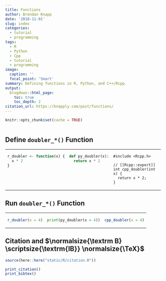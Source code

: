 ```yaml
---
title: Functions
author: Brendan Knapp
date: '2018-11-01'
slug: index
categories:
  - tutorial
  - programming
tags:
  - R
  - Python
  - Cpp
  - tutorial
  - programming
image:
  caption: ''
  focal_point: 'Smart'
summary: Defining functions in R, Python, and C++/Rcpp.
output:
  blogdown::html_page:
    toc: true
    toc_depth: 2
citation_url: https://knapply.com/post/functions/
---
```


```r
knitr::opts_chunk$set(cache = TRUE)
```



```Rcpp
```

## Define `doubler_*()` Function

<table style="font-size:14px" class="table table-bordered">
<tr>
<td valign="top">
      
```r
r_doubler <- function(x) {
  x * 2
}
```
      
</td>
<td valign="top">
    
```python
def py_doubler(x):
  return x * 2
```
    
</td>
</td>
<td valign="top">

```Rcpp
#include <Rcpp.h>

// [[Rcpp::export]]
int cpp_doubler(int x) {
  return x * 2;
}
```
  
</td>
</tr>
</table>


## Run `doubler_*()` Function

<table style="font-size:14px" class="table table-bordered">
<tr>
<td valign="top">
      
```r
r_doubler(x = 4)
```
      
</td>
<td valign="top">
    
```python
print(py_doubler(x = 4))
```
    
</td>
</td>
<td valign="top">

```r
cpp_doubler(x = 4)
```
  
</td>
</tr>
</table>


## Citation and $\normalsize{\textrm B} \scriptsize{\textrm{IB}} \normalsize{\TeX}$

```r
source(here::here("static/R/citation.R"))

print_citation()
print_bibtex()
```
